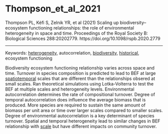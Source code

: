 # Thompson_et_al_2021


Thompson PL, Kéfi S, Zelnik YR, et al (2021) Scaling up biodiversity–ecosystem functioning relationships: the role of environmental heterogeneity in space and time. Proceedings of the Royal Society B: Biological Sciences 288:20202779. https://doi.org/10.1098/rspb.2020.2779

---

Keywords: [heterogeneity](../topics/Heterogeneity.qmd), autocorrelation, [biodiversity](../topics/Biodiversity.qmd), [historical](../topics/Historical.qmd), ecosystem functioning	 

Biodiversity ecosystem functioning relationship varies across space and time. Turnover in species composition is predicted to lead to BEF at large [spatiotemporal](../topics/Spatiotemporal.qmd) scales that are different than the relationships obsered at small scales. Ran theoretical simulations using Lotka-Volterra to test the BEF at multiple scales and heterogeneity levels. Environmental autocorrelation determines the rate of compositional turnover. Degree of temporal autocorrelation does influence the average biomass that is produced. More species are required to sustain the same amount of biomass per unit area or time over larger scales compared to smaller scales. Degree of environmental autocorrelation is a key determinant of species turnover. Spatial and temporal heterogeneity lead to similar changes in BEF relationship with [scale](../topics/Scale.qmd) but have different impacts on community turnover.
